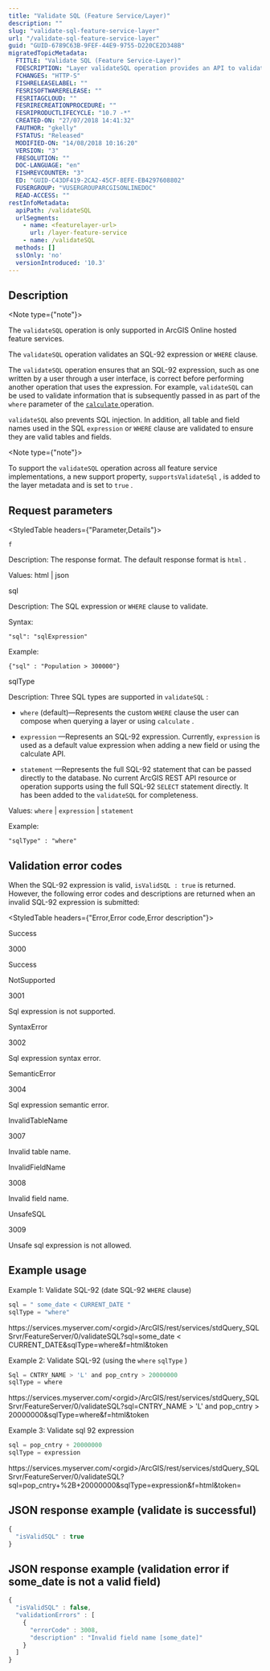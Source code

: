 ```yaml
---
title: "Validate SQL (Feature Service/Layer)"
description: ""
slug: "validate-sql-feature-service-layer"
url: "/validate-sql-feature-service-layer"
guid: "GUID-6789C63B-9FEF-44E9-9755-D220CE2D348B"
migratedTopicMetadata:
  FTITLE: "Validate SQL (Feature Service-Layer)"
  FDESCRIPTION: "Layer validateSQL operation provides an API to validate sql’92 expression or where clause."
  FCHANGES: "HTTP-S"
  FISHRELEASELABEL: ""
  FESRISOFTWARERELEASE: ""
  FESRITAGCLOUD: ""
  FESRIRECREATIONPROCEDURE: ""
  FESRIPRODUCTLIFECYCLE: "10.7 -*"
  CREATED-ON: "27/07/2018 14:41:32"
  FAUTHOR: "gkelly"
  FSTATUS: "Released"
  MODIFIED-ON: "14/08/2018 10:16:20"
  VERSION: "3"
  FRESOLUTION: ""
  DOC-LANGUAGE: "en"
  FISHREVCOUNTER: "3"
  ED: "GUID-C43DF419-2CA2-45CF-8EFE-EB4297608802"
  FUSERGROUP: "VUSERGROUPARCGISONLINEDOC"
  READ-ACCESS: ""
restInfoMetadata:
  apiPath: /validateSQL
  urlSegments:
    - name: <featurelayer-url>
      url: /layer-feature-service
    - name: /validateSQL
  methods: []
  sslOnly: 'no'
  versionIntroduced: '10.3'
---
```


## Description

<Note type={"note"}>

The `validateSQL`  operation is only supported in ArcGIS Online hosted feature services.

</Note>

The `validateSQL`  operation validates an SQL-92 expression or `WHERE`  clause.

The `validateSQL`  operation ensures that an SQL-92 expression, such as one written by a user through a user interface, is correct before performing another operation that uses the expression. For example, `validateSQL`  can be used to validate information that is subsequently passed in as part of the `where`  parameter of the [`calculate` ](/calculate-feature-service-layer) operation. 

`validateSQL`  also prevents SQL injection. In addition, all table and field names used in the SQL `expression`  or `WHERE`  clause are validated to ensure they are valid tables and fields.

<Note type={"note"}>

To support the `validateSQL`  operation across all feature service implementations, a new support property, `supportsValidateSql` , is added to the layer metadata and is set to `true` .

</Note>

##  Request parameters 

<StyledTable headers={"Parameter,Details"}>

<StyledTableRow>

<StyledTableCell cellStyle="markdown">

`f` 

</StyledTableCell>

<StyledTableCell cellStyle="markdown">

Description: The response format. The default response format is `html` .

Values: html | json

</StyledTableCell>

</StyledTableRow>

<StyledTableRow>

<StyledTableCell cellStyle="markdown">

sql

</StyledTableCell>

<StyledTableCell cellStyle="markdown">

Description: The SQL expression or `WHERE`  clause to validate.

Syntax:

`"sql": "sqlExpression"` 

Example:

`{"sql" : "Population > 300000"}` 

</StyledTableCell>

</StyledTableRow>

<StyledTableRow>

<StyledTableCell cellStyle="markdown">

sqlType

</StyledTableCell>

<StyledTableCell cellStyle="markdown">

Description: Three SQL types are supported in `validateSQL` : 

-   `where`  (default)—Represents the custom `WHERE`  clause the user can compose when querying a layer or using `calculate` .


-   `expression` —Represents an SQL-92 expression. Currently, `expression`  is used as a default value expression when adding a new field or using the calculate API.


-   `statement` —Represents the full SQL-92 statement that can be passed directly to the database. No current ArcGIS REST API resource or operation supports using the full SQL-92 `SELECT`  statement directly. It has been added to the `validateSQL`  for completeness.

Values: `where`  \| `expression`  \| `statement` 

Example:

`"sqlType" : "where"` 

</StyledTableCell>

</StyledTableRow>

</StyledTable>

## Validation error codes

When the SQL-92 expression is valid, `isValidSQL : true`  is returned. However, the following error codes and descriptions are returned when an invalid SQL-92 expression is submitted: 

<StyledTable headers={"Error,Error code,Error description"}>

<StyledTableRow>

<StyledTableCell cellStyle="markdown">

Success

</StyledTableCell>

<StyledTableCell cellStyle="markdown">

3000

</StyledTableCell>

<StyledTableCell cellStyle="markdown">

Success

</StyledTableCell>

</StyledTableRow>

<StyledTableRow>

<StyledTableCell cellStyle="markdown">

NotSupported

</StyledTableCell>

<StyledTableCell cellStyle="markdown">

3001 

</StyledTableCell>

<StyledTableCell cellStyle="markdown">

Sql expression is not supported.

</StyledTableCell>

</StyledTableRow>

<StyledTableRow>

<StyledTableCell cellStyle="markdown">

SyntaxError

</StyledTableCell>

<StyledTableCell cellStyle="markdown">

3002

</StyledTableCell>

<StyledTableCell cellStyle="markdown">

Sql expression syntax error.

</StyledTableCell>

</StyledTableRow>

<StyledTableRow>

<StyledTableCell cellStyle="markdown">

SemanticError

</StyledTableCell>

<StyledTableCell cellStyle="markdown">

3004

</StyledTableCell>

<StyledTableCell cellStyle="markdown">

Sql expression semantic error.

</StyledTableCell>

</StyledTableRow>

<StyledTableRow>

<StyledTableCell cellStyle="markdown">

InvalidTableName

</StyledTableCell>

<StyledTableCell cellStyle="markdown">

3007

</StyledTableCell>

<StyledTableCell cellStyle="markdown">

Invalid table name.

</StyledTableCell>

</StyledTableRow>

<StyledTableRow>

<StyledTableCell cellStyle="markdown">

InvalidFieldName

</StyledTableCell>

<StyledTableCell cellStyle="markdown">

3008

</StyledTableCell>

<StyledTableCell cellStyle="markdown">

Invalid field name.

</StyledTableCell>

</StyledTableRow>

<StyledTableRow>

<StyledTableCell cellStyle="markdown">

UnsafeSQL

</StyledTableCell>

<StyledTableCell cellStyle="markdown">

3009

</StyledTableCell>

<StyledTableCell cellStyle="markdown">

Unsafe sql expression is not allowed.

</StyledTableCell>

</StyledTableRow>

</StyledTable>

## Example usage

Example 1: Validate SQL-92 (date SQL-92 `WHERE`  clause)

```javascript
sql = " some_date < CURRENT_DATE "
sqlType = "where"

```

 

https&#x3A;//services.myserver.com/&lt;orgid>/ArcGIS/rest/services/stdQuery_SQLSrvr/FeatureServer/0/validateSQL?sql=some_date &lt; CURRENT_DATE&sqlType=where&f=html&token

Example 2: Validate SQL-92 (using the `where` `sqlType` )

```javascript
Sql = CNTRY_NAME > 'L' and pop_cntry > 20000000
sqlType = where

```

 

https&#x3A;//services.myserver.com/&lt;orgid>/ArcGIS/rest/services/stdQuery_SQLSrvr/FeatureServer/0/validateSQL?sql=CNTRY_NAME > 'L' and pop_cntry > 20000000&sqlType=where&f=html&token

Example 3: Validate sql 92 expression

```javascript
sql = pop_cntry + 20000000
sqlType = expression

```

 

https&#x3A;//services.myserver.com/&lt;orgid>/ArcGIS/rest/services/stdQuery_SQLSrvr/FeatureServer/0/validateSQL?sql=pop_cntry+%2B+20000000&sqlType=expression&f=html&token=

## JSON response example (validate is successful)

```javascript
{
  "isValidSQL" : true
}
```

 

## JSON response example (validation error if some_date is not a valid field)

```javascript
{
  "isValidSQL" : false,
  "validationErrors" : [
    {
      "errorCode" : 3008, 
      "description" : "Invalid field name [some_date]"
    } 
  ]
}

```

 
